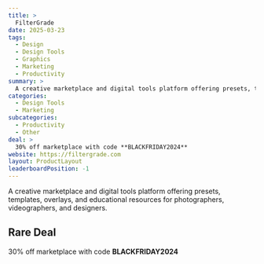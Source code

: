 ```yaml
---
title: >
  FilterGrade
date: 2025-03-23
tags:
  - Design
  - Design Tools
  - Graphics
  - Marketing
  - Productivity
summary: >
  A creative marketplace and digital tools platform offering presets, templates, overlays, and educational resources for photographers, videographers, and designers.
categories:
  - Design Tools
  - Marketing
subcategories:
  - Productivity
  - Other
deal: >
  30% off marketplace with code **BLACKFRIDAY2024**
website: https://filtergrade.com
layout: ProductLayout
leaderboardPosition: -1
---
```

A creative marketplace and digital tools platform offering presets, templates, overlays, and educational resources for photographers, videographers, and designers.

## Rare Deal

30% off marketplace with code **BLACKFRIDAY2024**

